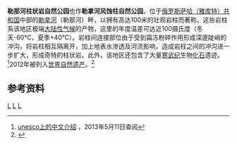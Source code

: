 {{Coord|60|56|54.4|N|125|59|6.1|E|display=title|region:RU-SA_type:landmark}}
{{世界文化遗产概要表
| site_img = Image:Lenapillarsriverview.JPG
| site_img_capt = 
| site_img_width = 250px
| zh_name = 勒那河柱状岩自然公园
| en_name = Lena Pillars Nature Park
| fr_name = Parc naturel des colonnes de la Lena
| country = {{RUS}}
| Region = 欧洲和北美地区
| criterion_n = (viii)
| rg_year = 2012年
| ex_rg_year = 
| Danger_year = 
| remarks = 
| org_url = http://whc.unesco.org/en/list/1299 1299
}}
'''勒那河柱状岩自然公园'''也作'''勒拿河风蚀柱自然公园'''，位于[[俄罗斯|俄罗斯]][[萨哈共和国|萨哈（雅库特）共和国]]中部的[[勒拿河|勒拿河]]（勒那河）畔，以拥有高达100米的壮观岩柱而著称。这些岩柱系该地区极端[[大陆性气候|大陆性气候]]的产物，这里的年度温差可达近100摄氏度（冬天-60℃，夏季+40℃）。岩柱间连接部位由于受到霜冻粉碎作用形成深邃陡峭的冲沟，将岩柱相互隔离开，加上地表水渗透及河流影响，造成岩柱之间的冲沟进一步扩大，形成奇特的柱状岩。此外，该地区还包含了大量[[寒武纪|寒武纪]]生物[[化石|化石]]遗迹。<ref>[http://whc.unesco.org/zh/list/1299 unesco上的中文介绍] {{Wayback|url=http://whc.unesco.org/zh/list/1299 |date=20200208233035 }}，2013年5月11日查阅</ref>2012年被列入[[世界自然遗产|世界自然遗产]]。<ref>{{cite web | language = zh-cn | publisher = 俄罗斯之声 | title = “勒拿河风蚀柱”公园补充世界遗产名单 | url = http://chinese.ruvr.ru/2012_03_30/70093180/ | date = 2012-03-30 | accessdate = 2013-05-11 | archivedate = 2013-07-06 | archiveurl = https://archive.today/20130706101559/http://radiovr.com.cn/2012_03_30/70093180/ | dead-url = yes }}</ref>

==参考资料==
{{reflist}}
{{俄罗斯世界遗产}}

[[Category:俄罗斯世界遗产|L]]
[[Category:俄罗斯国家公园|L]]
[[Category:萨哈共和国地理|L]]